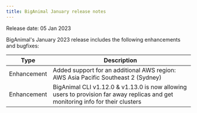 ```yaml
---
title: BigAnimal January release notes
---
```


Release date: 05 Jan 2023

BigAnimal's January 2023 release includes the following enhancements and bugfixes:

|    Type     |                                                           Description                                                           |
| ----------- | ------------------------------------------------------------------------------------------------------------------------------- |
| Enhancement | Added support for an additional AWS region: AWS Asia Pacific Southeast 2 (Sydney)                                               |
| Enhancement | BigAnimal CLI v1.12.0 & v1.13.0 is now allowing users to provision far away replicas and get monitoring info for their clusters |
  